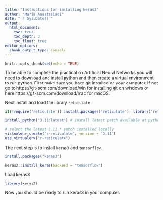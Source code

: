 ---
title: "Instructions for installing keras3"
author: "Maria Anastasiadi"
date: "`r Sys.Date()`"
output: 
  html_document:
    toc: true
    toc_depth: 3
    toc_float: true
editor_options: 
  chunk_output_type: console
---

```{r setup, include=FALSE}
knitr::opts_chunk$set(echo = TRUE)
```

To be able to complete the practical on Artificial Neural Networks you will need to download and install python and then create a virtual environment to run python. 
First make sure you have git installed on your computer. If not go to https://git-scm.com/download/win for installing git on windows or here https://git-scm.com/download/mac for macOS. 

Next install and load the library `reticulate`
```{r}
if(!require('reticulate')) install.packages('reticulate'); library('reticulate')

install_python("3.11:latest") # install latest patch available at python.org

# select the latest 3.11.* patch installed locally
virtualenv_create("r-reticulate", version = "3.11")
use_virtualenv("r-reticulate")
```

The next step is to install `keras3` and `tensorflow`. 

```{r}
install.packages("keras3")
```

```{r}
keras3::install_keras(backend = "tensorflow")
```

Load keras3 
```{r}
library(keras3)  
```

Now you should be ready to run keras3 in your computer. 

